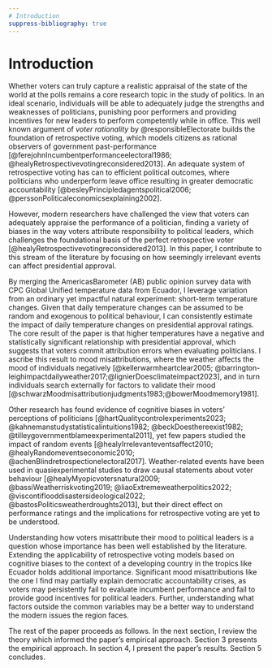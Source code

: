 ```yaml
---
# Introduction
suppress-bibliography: true
---
```


# Introduction

Whether voters can truly capture a realistic appraisal of the state of the world at the polls remains a core research topic in the study of politics. In an ideal scenario, individuals will be able to adequately judge the strengths and weaknesses of politicians, punishing poor performers and providing incentives for new leaders to perform competently while in office. This well known argument of *voter rationality* by @responsibleElectorate builds the foundation of retrospective voting, which models citizens as rational observers of government past-performance [@ferejohnIncumbentperformanceelectoral1986; @healyRetrospectivevotingreconsidered2013]. An adequate system of retrospective voting has can to efficient political outcomes, where politicians who underperform leave office resulting in greater democratic accountability [@besleyPrincipledagentspolitical2006; @perssonPoliticaleconomicsexplaining2002]. 

However, modern researchers have challenged the view that voters can adequately appraise the performance of a politician, finding a variety of biases in the way voters attribute responsibility to political leaders, which challenges the foundational basis of the perfect retrospective voter [@healyRetrospectivevotingreconsidered2013]. In this paper, I contribute to this stream of the literature by focusing on how seemingly irrelevant events can affect presidential approval. 

By merging the AmericasBarometer (AB) public opinion survey data with CPC Global Unified temperature data from Ecuador, I leverage variation from an ordinary yet impactful natural experiment: short-term temperature changes. Given that daily temperature changes can be assumed to be random and exogenous to political behaviour, I can consistently estimate the impact of daily temperature changes on presidential approval ratings. The core result of the paper is that higher temperatures have a negative and statistically significant relationship with presidential approval, which suggests that voters commit attribution errors when evaluating politicians. I ascribe this result to mood misattributions, where the weather affects the mood of individuals negatively [@kellerwarmheartclear2005; @barrington-leighimpactdailyweather2017;@lignierDoesclimateimpact2023], and in turn individuals search externally for factors to validate their mood [@schwarzMoodmisattributionjudgments1983;@bowerMoodmemory1981]. 

Other research has found evidence of cognitive biases in voters' perceptions of politicians [@hartQualitycontrolexperiments2023; @kahnemanstudystatisticalintuitions1982; @beckDoesthereexist1982; @tilleygovernmentblameexperimental2011], yet few papers studied the impact of random events [@healyIrrelevanteventsaffect2010; @healyRandomeventseconomic2010; @achenBlindretrospectionelectoral2017]. Weather-related events have been used in quasiexperimental studies to draw causal statements about voter behaviour [@healyMyopicvotersnatural2009; @bassiWeatherriskvoting2019; @liaoExtremeweatherpolitics2022; @viscontiflooddisastersideological2022; @bastosPoliticsweatherdroughts2013], but their direct effect on performance ratings and the implications for retrospective voting are yet to be understood. 

Understanding how voters misattribute their mood to political leaders is a question whose importance has been well established by the literature. Extending the applicability of retrospective voting models based on cognitive biases to the context of a developing country in the tropics like Ecuador holds additional importance. Significant mood misattributions like the one I find may partially explain democratic accountability crises, as voters may persistently fail to evaluate incumbent performance and fail to provide good incentives for political leaders. Further, understanding what factors outside the common variables may be a better way to understand the modern issues the region faces.

The rest of the paper proceeds as follows. In the next section, I review the theory which informed the paper's empirical approach. Section 3 presents the empirical approach. In section 4, I present the paper's results. Section 5 concludes.

